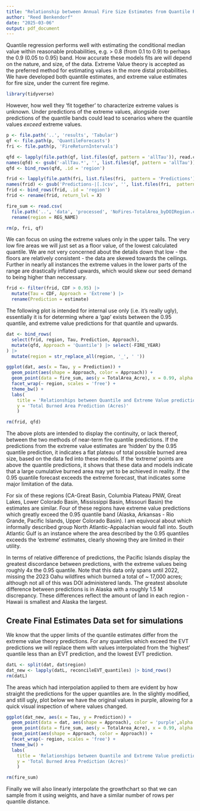 ```yaml
---
title: "Relationship between Annual Fire Size Estimates from Quantile Regression and Extreme Value Theory"
author: "Reed Benkendorf"
date: "2025-03-06"
output: pdf_document
---
```


Quantile regression performs well with estimating the conditional median value within reasonable probabilities, e.g. > 0.8 (from 0.1 to 0.9) to perhaps the 0.9 (0.05 to 0.95) band. 
How accurate these models fits are will depend on the nature, and size, of the data. 
Extreme Value theory is accepted as the preferred method for estimating values in the more distal probabilities. 
We have developed both quantile estimates, and extreme value estimates for fire size, under the current fire regime. 

```r
library(tidyverse)
```

However, how well they 'fit together' to characterize extreme values is unknown. 
Under predictions of the extreme values, alongside over predictions of the quantile bands could lead to scenarios where the quantile values *exceed* extreme values. 

```r
p <- file.path('..', 'results', 'Tabular')
qf <- file.path(p, 'QuantileForecasts')
fri <- file.path(p, 'FireReturnIntervals')

qfd <- lapply(file.path(qf, list.files(qf, pattern = 'allTau')), read.csv) 
names(qfd) <- gsub('-allTau.*', '', list.files(qf, pattern = 'allTau'))
qfd <- bind_rows(qfd, .id = 'region')

frid <- lapply(file.path(fri, list.files(fri,  pattern = 'Predictions')), read.csv) 
names(frid) <- gsub('Predictions-|[.]csv', '', list.files(fri,  pattern = 'Predictions'))
frid <- bind_rows(frid, .id = 'region')
frid <- rename(frid, return_lvl = X)

fire_sum <- read.csv(
  file.path('..', 'data', 'processed', 'NoFires-TotalArea_byDOIRegion.csv')) %>% 
  rename(region = REG_NAME)

rm(p, fri, qf)
```

We can focus on using the extreme values only in the upper tails. 
The very low fire areas we will just set as a floor value, of the lowest calculated quantile. 
We are not very concerned about the details down that low - the floors are relatively consistent - the data are skewed towards the ceilings. 
Further in nearly all instances the extreme values in the lower parts of the range are drastically inflated upwards, which would skew our seed demand to being higher than neccessary. 

```r
frid <- filter(frid, CDF > 0.95) |>
  mutate(Tau = CDF, Approach = 'Extreme') |>
  rename(Prediction = estimate)
```

The following plot is intended for internal use only (i.e. it's really ugly), essentially it is for determing where a 'gap' exists between the 0.95 quantile, and extreme value predictions for that quantile and upwards. 

```r

dat <- bind_rows(
  select(frid, region, Tau, Prediction, Approach), 
  mutate(qfd, Approach = 'Quantile') |> select(-FIRE_YEAR)
) |>
  mutate(region = str_replace_all(region, '_', ' '))

ggplot(dat, aes(x = Tau, y = Prediction)) + 
  geom_point(aes(shape = Approach, color = Approach)) + 
  geom_point(data = fire_sum, aes(y = TotalArea_Acre), x = 0.99, alpha = 0.5) + 
  facet_wrap(~ region, scales = 'free') + 
  theme_bw() + 
  labs(
    title = 'Relationships between Quantile and Extreme Value predictions',
    y = 'Total Burned Area Prediction (Acres)'
    )

rm(frid, qfd)
```

The above plots are intended to display the continuity, or lack thereof, between the two methods of near-term fire quantile predictions. 
If the predictions from the extreme value estimates are 'hidden' by the 0.95 quantile prediction, it indicates a flat plateau of total possible burned area size, based on the data fed into these models. 
If the 'extreme' points are above the quantile predictions, it shows that these data and models indicate that a large cumulative burned area may yet to be achieved in reality. 
If the 0.95 quantile forecast exceeds the extreme forecast, that indicates some major limitation of the data. 

For six of these regions (CA-Great Basin, Columbia Plateau PNW, Great Lakes, Lower Colorado Basin, Mississippi Basin, Missouri Basin) the estimates are similar. 
Four of these regions have extreme value predictions which greatly exceed the 0.95 quantile band (Alaska, Arkansas - Rio Grande, Pacific Islands, Upper Colorado Basin).
I am equivocal about which informally described group North Atlantic-Appalachian would fall into. 
South Atlantic Gulf is an instance where the area described by the 0.95 quantiles exceeds the 'extreme' estimates, clearly showing they are limited in their utility. 

In terms of relative difference of predictions, the Pacific Islands display the greatest discordance between predictions, with the extreme values being roughly 4x the 0.95 quantile. 
Note that this data only spans until 2022, missing the 2023 Oahu wildfires which burned a total of ~ 17,000 acres; although not all of this was DOI administered lands. 
The greatest absolute difference between predictions is in Alaska with a roughly 1.5 M discrepancy. 
These differences reflect the amount of land in each region - Hawaii is smallest and Alaska the largest.

## Create Final Estimates Data set for simulations 

We know that the upper limits of the quantile estimates differ from the extreme value theory predictions. 
For any quantiles which exceed the EVT predictions we will replace them with values interpolated from the 'highest' quantile less than an EVT prediction, and the lowest EVT prediction. 

```r
datL <- split(dat, dat$region)
dat_new <- lapply(datL, reconcileEVT_quantiles) |> bind_rows()
rm(datL)
```

The areas which had interpolation applied to them are evident by how straight the predictions for the upper quantiles are. In the slightly modified, and still ugly, plot below we have the original values in purple, allowing for a quick visual inspection of where values changed. 

```r
ggplot(dat_new, aes(x = Tau, y = Prediction)) + 
  geom_point(data = dat, aes(shape = Approach), color = 'purple',alpha = 0.8) + 
  geom_point(data = fire_sum, aes(y = TotalArea_Acre), x = 0.99, alpha = 0.5) + 
  geom_point(aes(shape = Approach, color = Approach)) + 
  facet_wrap(~ region, scales = 'free') + 
  theme_bw() + 
  labs(
    title = 'Relationships between Quantile and Extreme Value predictions',
    y = 'Total Burned Area Prediction (Acres)'
    )

rm(fire_sum)
```

Finally we will also linearly interpolate the growthchart so that we can sample from it using weights, and have a similar number of rows per quantile distance. 

```r

```

